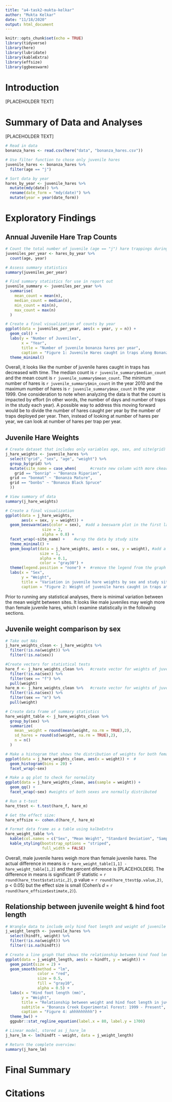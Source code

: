 ```yaml
---
title: "a4-task2-mukta-kelkar"
author: "Mukta Kelkar"
date: "11/18/2020"
output: html_document
---
```


```r
knitr::opts_chunk$set(echo = TRUE)
library(tidyverse)
library(here)
library(lubridate)
library(kableExtra)
library(effsize)
library(ggbeeswarm)
```

# Introduction

[PLACEHOLDER TEXT]

# Summary of Data and Analyses

[PLACEHOLDER TEXT]

```r
# Read in data
bonanza_hares <- read.csv(here("data", "bonanza_hares.csv"))

# Use filter function to chose only juvenile hares
juvenile_hares <- bonanza_hares %>% 
  filter(age == "j")

# Sort data by year
hares_by_year <- juvenile_hares %>% 
  mutate(mdy(date)) %>% 
  rename(date_form = "mdy(date)") %>% 
  mutate(year = year(date_form))
```

# Exploratory Findings

## Annual Juvenile Hare Trap Counts

```r
# Count the total number of juvenile (age == "j") hare trappings during each year of the study
juveniles_per_year <- hares_by_year %>% 
  count(age, year)

# Assess summary statistics
summary(juveniles_per_year)

# Find summary statistics for use in report out
juvenile_summary <- juveniles_per_year %>% 
  summarise(
    mean_count = mean(n),
    median_count = median(n),
    min_count = min(n),
    max_count = max(n)
  )
```

```r
# Create a final visualization of counts by year
ggplot(data = juveniles_per_year, aes(x = year, y = n)) +
  geom_col() +
  labs(y = "Number of Juveniles",
       x = "Year",
       title = "Number of juvenile bonanza hares per year",
       caption = "Figure 1: Juvenile Hares caught in traps along Bonanza Creek between 1999 and 2012") +
  theme_minimal()
```


Overall, it looks like the number of juvenile hares caught in traps has decreased with time. The median count is `r juvenile_summary$median_count` and the mean count is `r juvenile_summary$mean_count`. The minimum number of hares is `r juvenile_summary$min_count` in the year 2010 and the maximum number of hares is `r juvenile_summary$max_count` in the year 1999. One consideration to note when analyzing the data is that the count is impacted by effort (in other words, the number of days and number of traps in the study each year). A possible way to address this moving forward would be to divide the number of hares caught per year by the number of traps deployed per year. Then, instead of looking at number of hares per year, we can look at number of hares per trap per year. 


## Juvenile Hare Weights

```r
# Create dataset that includes only variables age, sex, and site(grid)
j_hare_weights <- juvenile_hares %>% 
  select("grid", "sex", "age", "weight") %>% 
  group_by(grid) %>% 
  mutate(site_name = case_when(      #create new column with more ckear site names
    grid == "bonrip" ~ "Bonanza Riparian",
  grid == "bonmat" ~ "Bonanza Mature",
  grid == "bonbs" ~ "Bonanza Black Spruce"
  ))

# View summary of data
summary(j_hare_weights)

```

```r
# Create a final visualization
ggplot(data = j_hare_weights,
       aes(x = sex, y = weight)) +
  geom_beeswarm(aes(color = sex),  #add a beeswarm plot in the first layer of the graph
                size = 2,
                alpha = 0.8) +
  facet_wrap(~site_name) +    #wrap the data by study site
  theme_minimal() +
  geom_boxplot(data = j_hare_weights, aes(x = sex, y = weight), #add a boxplot in the second layer of the graph
               size = 1,
               alpha = 0.1,
               color = "gray30") +
  theme(legend.position = "none") +  #remove the legend from the graph
  labs(x = "Sex",
       y = "Weight",
       title = "Variation in juvenile hare weights by sex and study site",
       caption = "Figure 2: Weight of juvenile hares caught in traps at three different sites along Bonanza Creek between 1999 and 2012.")
```


Prior to running any statistical analyses, there is minimal variation between the mean weight between sites. It looks like male juveniles may weigh more than female juvenile hares, which I examine statistically in the following sections. 


## Juvenile weight comparison by sex

```r
# Take out NAs
j_hare_weights_clean <- j_hare_weights %>%
  filter(!is.na(weight)) %>%
  filter(!is.na(sex))

#Create vectors for statistical tests
hare_f <- j_hare_weights_clean %>%   #create vector for weights of juvenile female hares
  filter(!is.na(sex)) %>%
  filter(sex == "f") %>%
  pull(weight)
hare_m <- j_hare_weights_clean %>%   #create vector for weights of juvenile male hares
  filter(!is.na(sex)) %>%
  filter(sex == "m") %>%
  pull(weight)

# Create data frame of summary statistics
hare_weight_table <- j_hare_weights_clean %>% 
  group_by(sex) %>% 
  summarize(
    mean__weight = round(mean(weight, na.rm = TRUE),2),
    sd_hares = round(sd(weight, na.rm = TRUE),2),
    n = n()
  )

# Make a histogram that shows the distribution of weights for both female and male juvenile hares
ggplot(data = j_hare_weights_clean, aes(x = weight)) +  #
  geom_histogram(bins = 20) +
  facet_wrap(~sex)

# Make a qq plot to check for normality
ggplot(data = j_hare_weights_clean, aes(sample = weight)) + 
  geom_qq() +
  facet_wrap(~sex) #weights of both sexes are normally distributed

# Run a t-test
hare_ttest <- t.test(hare_f, hare_m)

# Get the effect size: 
hare_effsize <- cohen.d(hare_f, hare_m)
```

```r
# Format data frame as a table using kalbeExtra
hare_weight_table %>% 
  kable(col.names = c("Sex", "Mean Weight", "Standard Deviation", "Sample Size")) %>% 
  kable_styling(bootstrap_options = "striped", 
                full_width = FALSE)
```

Overall, male juvenile hares weigh more than female juvenile hares. The actual difference in means is `r hare_weight_table[1,1] - hare_weight_table[1,2]` and the percent diference is [PLACEHOLDER]. The difference in means is significant (F statistic = `r round(hare_ttest$statistic,2)`, p value = `r round(hare_ttest$p.value,2)`, p < 0.05) but the effect size is small (Cohen's *d* = `r round(hare_effsize$estimate,2)`).


## Relationship between juvenile weight & hind foot length

```r
# Wrangle data to include only hind foot length and weight of juvenile hares. Then filer out the NA values for both hind food length and weight.
j_weight_length <- juvenile_hares %>% 
  select(hindft, weight) %>% 
  filter(!is.na(weight)) %>%
  filter(!is.na(hindft))

# Create a line graph that shows the relationship between hind food length and weight
ggplot(data = j_weight_length, aes(x = hindft, y = weight)) +
  geom_point(size = 2) +
  geom_smooth(method = "lm",
              color = "red",
              size = 0.5,
              fill = "gray10",
              alpha = 0.5) +
  labs(x = "Hind foot length (mm)",
       y = "Weight",
       title = "Relationship between weight and hind foot length in juvenille hares",
       subtitle = "Bonanza Creek Experimental Forest: 1999 - Present",
       caption = "Figure 4: ahhhhhhhhh") +
  theme_bw() +
  ggpubr::stat_regline_equation(label.x = 80, label.y = 1700)

# Linear model, stored as j_hare_lm
j_hare_lm <- lm(hindft ~ weight, data = j_weight_length)

# Return the complete overview:
summary(j_hare_lm)
```


# Final Summary 

# Citations
